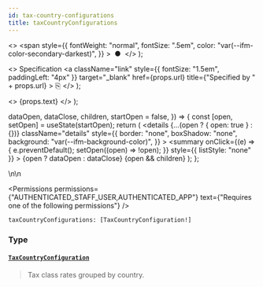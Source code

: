 ```yaml
---
id: tax-country-configurations
title: taxCountryConfigurations
---
```


  <>
    <span
      style={{
        fontWeight: "normal",
        fontSize: ".5em",
        color: "var(--ifm-color-secondary-darkest)",
      }}
    >
      &nbsp;●&nbsp;
    </span>
  </>
);

  <>
    Specification
    <a
      className="link"
      style={{ fontSize: "1.5em", paddingLeft: "4px" }}
      target="\_blank"
      href={props.url}
      title={"Specified by " + props.url}
    >
      ⎘
    </a>
  </>
);

  <>
    <span className={props.class}>{props.text}</span>
  </>
);


  dataOpen,
  dataClose,
  children,
  startOpen = false,
}) => {
  const [open, setOpen] = useState(startOpen);
  return (
    <details
      {...(open ? { open: true } : {})}
      className="details"
      style={{
        border: "none",
        boxShadow: "none",
        background: "var(--ifm-background-color)",
      }}
    >
      <summary
        onClick={(e) => {
          e.preventDefault();
          setOpen((open) => !open);
        }}
        style={{ listStyle: "none" }}
      >
        {open ? dataOpen : dataClose}
      </summary>
      {open && children}
    </details>
  );
};

\n\n

<Permissions
  permissions={"AUTHENTICATED_STAFF_USER,AUTHENTICATED_APP"}
  text={"Requires one of the following permissions"}
/>

```graphql
taxCountryConfigurations: [TaxCountryConfiguration!]
```

### Type

#### [`TaxCountryConfiguration`](../../../api-reference/taxes/objects/tax-country-configuration) <Badge class="badge badge--secondary" text="object"/> <Badge class="badge badge--secondary" text="taxes"/>

> Tax class rates grouped by country.
>
> <Badge text="Added in Saleor 3.9" class="secondary margin-bottom--sm" />

